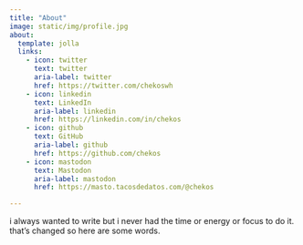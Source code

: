 ```yaml
---
title: "About"
image: static/img/profile.jpg
about:
  template: jolla
  links:
    - icon: twitter
      text: twitter
      aria-label: twitter
      href: https://twitter.com/chekoswh
    - icon: linkedin
      text: LinkedIn
      aria-label: linkedin
      href: https://linkedin.com/in/chekos
    - icon: github
      text: GitHub
      aria-label: github
      href: https://github.com/chekos
    - icon: mastodon
      text: Mastodon
      aria-label: mastodon
      href: https://masto.tacosdedatos.com/@chekos

---
```


i always wanted to write but i never had the time or energy or focus to do it. that's changed so here are some words.